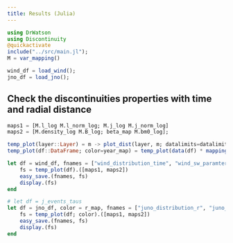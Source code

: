 ```yaml
---
title: Results (Julia)
---
```


```julia
using DrWatson
using Discontinuity
@quickactivate
include("../src/main.jl");
M = var_mapping()
```

```julia
wind_df = load_wind();
jno_df = load_jno();
```

## Check the discontinuities properties with time and radial distance

```julia
maps1 = [M.l_log M.l_norm_log; M.j_log M.j_norm_log]
maps2 = [M.density_log M.B_log; beta_map M.bm0_log];
```

```julia
temp_plot(layer::Layer) = m -> plot_dist(layer, m; datalimits=datalimits_f)
temp_plot(df::DataFrame; color=year_map) = temp_plot(data(df) * mapping(color=color))

let df = wind_df, fnames = ["wind_distribution_time", "wind_sw_paramters"]
    fs = temp_plot(df).([maps1, maps2])
    easy_save.(fnames, fs)
    display.(fs)
end
```

```julia
# let df = j_events_taus
let df = jno_df, color = r_map, fnames = ["juno_distribution_r", "juno_sw_paramters"]
    fs = temp_plot(df; color).([maps1, maps2])
    easy_save.(fnames, fs)
    display.(fs)
end
```